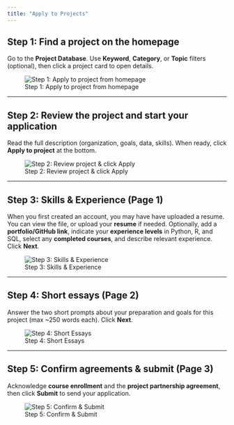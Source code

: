 ```yaml
---
title: "Apply to Projects"
---
```


## Step 1: Find a project on the homepage
Go to the **Project Database**. Use **Keyword**, **Category**, or **Topic** filters (optional), then click a project card to open details.

![Step 1: Apply to project from homepage](/assets/apply8.png)

---

## Step 2: Review the project and start your application
Read the full description (organization, goals, data, skills). When ready, click **Apply to project** at the bottom.

![Step 2: Review project & click Apply](/assets/apply9.png)

---

## Step 3: Skills & Experience (Page 1)
When you first created an account, you may have have uploaded a resume. You can view the file, or upload your **resume** if needed. Optionally, add a **portfolio/GitHub link**, indicate your **experience levels** in Python, R, and SQL, select any **completed courses**, and describe relevant experience. Click **Next**.

![Step 3: Skills & Experience](/assets/apply10.png)

---

## Step 4: Short essays (Page 2)
Answer the two short prompts about your preparation and goals for this project (max ~250 words each). Click **Next**.

![Step 4: Short Essays](/assets/apply11.png)

---

## Step 5: Confirm agreements & submit (Page 3)
Acknowledge **course enrollment** and the **project partnership agreement**, then click **Submit** to send your application.

![Step 5: Confirm & Submit](/assets/apply12.png)
